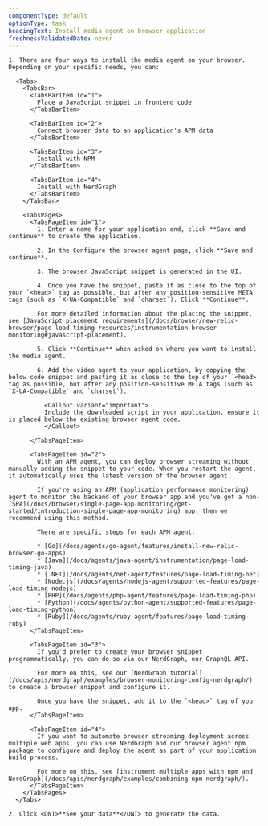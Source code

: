 ```yaml
---
componentType: default
optionType: task
headingText: Install media agent on browser application
freshnessValidatedDate: never
---
```


    1. There are four ways to install the media agent on your browser. Depending on your specific needs, you can:

      <Tabs>
        <TabsBar>
          <TabsBarItem id="1">
            Place a JavaScript snippet in frontend code
          </TabsBarItem>

          <TabsBarItem id="2">
            Connect browser data to an application's APM data
          </TabsBarItem>

          <TabsBarItem id="3">
            Install with NPM
          </TabsBarItem>

          <TabsBarItem id="4">
            Install with NerdGraph
          </TabsBarItem>
        </TabsBar>

        <TabsPages>
          <TabsPageItem id="1">
            1. Enter a name for your application and, click **Save and continue** to create the application.

            2. In the Configure the browser agent page, click **Save and continue**.

            3. The browser JavaScript snippet is generated in the UI.

            4. Once you have the snippet, paste it as close to the top of your `<head>` tag as possible, but after any position-sensitive META tags (such as `X-UA-Compatible` and `charset`). Click **Continue**.

            For more detailed information about the placing the snippet, see [JavaScript placement requirements](/docs/browser/new-relic-browser/page-load-timing-resources/instrumentation-browser-monitoring#javascript-placement).

            5. Click **Continue** when asked on where you want to install the media agent.

            6. Add the video agent to your application, by copying the below code snippet and pasting it as close to the top of your `<head>` tag as possible, but after any position-sensitive META tags (such as `X-UA-Compatible` and `charset`).
            
              <Callout variant="important">
              Include the downloaded script in your application, ensure it is placed below the existing browser agent code.
              </Callout>

          </TabsPageItem>

          <TabsPageItem id="2">
            With an APM agent, you can deploy browser streaming without manually adding the snippet to your code. When you restart the agent, it automatically uses the latest version of the browser agent.

            If you're using an APM (application performance monitoring) agent to monitor the backend of your browser app and you've got a non-[SPA](/docs/browser/single-page-app-monitoring/get-started/introduction-single-page-app-monitoring) app, then we recommend using this method.

            There are specific steps for each APM agent:

            * [Go](/docs/agents/go-agent/features/install-new-relic-browser-go-apps)
            * [Java](/docs/agents/java-agent/instrumentation/page-load-timing-java)
            * [.NET](/docs/agents/net-agent/features/page-load-timing-net)
            * [Node.js](/docs/agents/nodejs-agent/supported-features/page-load-timing-nodejs)
            * [PHP](/docs/agents/php-agent/features/page-load-timing-php)
            * [Python](/docs/agents/python-agent/supported-features/page-load-timing-python)
            * [Ruby](/docs/agents/ruby-agent/features/page-load-timing-ruby)
          </TabsPageItem>

          <TabsPageItem id="3">
            If you'd prefer to create your browser snippet programmatically, you can do so via our NerdGraph, our GraphQL API.

            For more on this, see our [NerdGraph tutorial](/docs/apis/nerdgraph/examples/browser-monitoring-config-nerdgraph/) to create a browser snippet and configure it.

            Once you have the snippet, add it to the `<head>` tag of your app.
          </TabsPageItem>

          <TabsPageItem id="4">
            If you want to automate browser streaming deployment across multiple web apps, you can use NerdGraph and our browser agent npm package to configure and deploy the agent as part of your application build process.

            For more on this, see [instrument multiple apps with npm and NerdGraph](/docs/apis/nerdgraph/examples/combining-npm-nerdgraph/).
          </TabsPageItem>
        </TabsPages>
      </Tabs>
  
    2. Click <DNT>**See your data**</DNT> to generate the data.